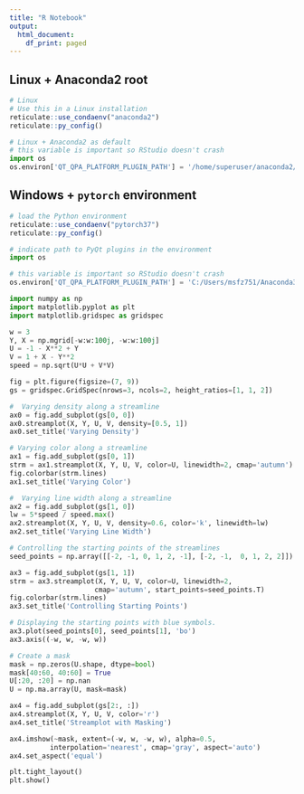 ```yaml
---
title: "R Notebook"
output:
  html_document:
    df_print: paged
---
```


## Linux + Anaconda2 root

```r
# Linux
# Use this in a Linux installation
reticulate::use_condaenv("anaconda2")
reticulate::py_config()
```

```python
# Linux + Anaconda2 as default
# this variable is important so RStudio doesn't crash
import os
os.environ['QT_QPA_PLATFORM_PLUGIN_PATH'] = '/home/superuser/anaconda2/plugins/platforms'
```

## Windows + `pytorch` environment

```r
# load the Python environment
reticulate::use_condaenv("pytorch37")
reticulate::py_config()
```

```python
# indicate path to PyQt plugins in the environment
import os

# this variable is important so RStudio doesn't crash
os.environ['QT_QPA_PLATFORM_PLUGIN_PATH'] = 'C:/Users/msfz751/Anaconda3/envs/pytorch37/Library/plugins/platforms'
```





```python
import numpy as np
import matplotlib.pyplot as plt
import matplotlib.gridspec as gridspec

w = 3
Y, X = np.mgrid[-w:w:100j, -w:w:100j]
U = -1 - X**2 + Y
V = 1 + X - Y**2
speed = np.sqrt(U*U + V*V)

fig = plt.figure(figsize=(7, 9))
gs = gridspec.GridSpec(nrows=3, ncols=2, height_ratios=[1, 1, 2])

#  Varying density along a streamline
ax0 = fig.add_subplot(gs[0, 0])
ax0.streamplot(X, Y, U, V, density=[0.5, 1])
ax0.set_title('Varying Density')

# Varying color along a streamline
ax1 = fig.add_subplot(gs[0, 1])
strm = ax1.streamplot(X, Y, U, V, color=U, linewidth=2, cmap='autumn')
fig.colorbar(strm.lines)
ax1.set_title('Varying Color')

#  Varying line width along a streamline
ax2 = fig.add_subplot(gs[1, 0])
lw = 5*speed / speed.max()
ax2.streamplot(X, Y, U, V, density=0.6, color='k', linewidth=lw)
ax2.set_title('Varying Line Width')

# Controlling the starting points of the streamlines
seed_points = np.array([[-2, -1, 0, 1, 2, -1], [-2, -1,  0, 1, 2, 2]])

ax3 = fig.add_subplot(gs[1, 1])
strm = ax3.streamplot(X, Y, U, V, color=U, linewidth=2,
                     cmap='autumn', start_points=seed_points.T)
fig.colorbar(strm.lines)
ax3.set_title('Controlling Starting Points')

# Displaying the starting points with blue symbols.
ax3.plot(seed_points[0], seed_points[1], 'bo')
ax3.axis((-w, w, -w, w))

# Create a mask
mask = np.zeros(U.shape, dtype=bool)
mask[40:60, 40:60] = True
U[:20, :20] = np.nan
U = np.ma.array(U, mask=mask)

ax4 = fig.add_subplot(gs[2:, :])
ax4.streamplot(X, Y, U, V, color='r')
ax4.set_title('Streamplot with Masking')

ax4.imshow(~mask, extent=(-w, w, -w, w), alpha=0.5,
          interpolation='nearest', cmap='gray', aspect='auto')
ax4.set_aspect('equal')

plt.tight_layout()
plt.show()
```




